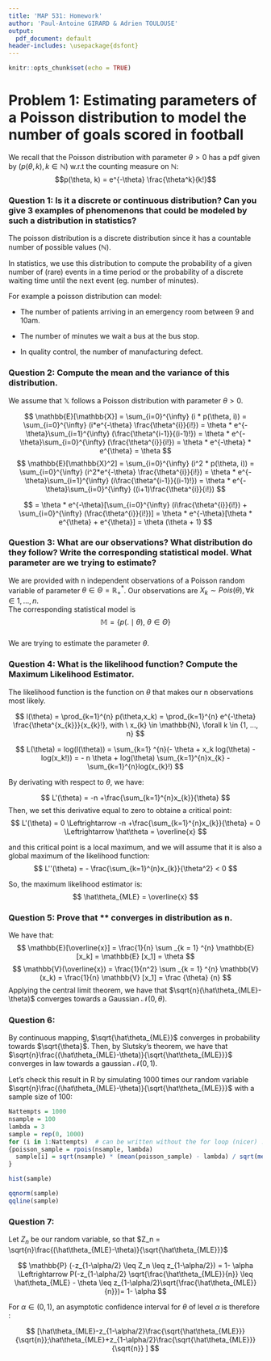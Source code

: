 ```yaml
---
title: 'MAP 531: Homework'
author: 'Paul-Antoine GIRARD & Adrien TOULOUSE'
output: 
  pdf_document: default
header-includes: \usepackage{dsfont}
---
```


```r
knitr::opts_chunk$set(echo = TRUE)
```

# Problem 1: Estimating parameters of a Poisson distribution to model the number of goals scored in football
We recall that the Poisson distribution with parameter $\theta > 0$ has a pdf given by ($p(\theta, k), k \in \mathbb{N})$ w.r.t the counting measure on $\mathbb{N}$:  
$$p(\theta, k) = e^{-\theta} \frac{\theta^k}{k!}$$

### Question 1: Is it a discrete or continuous distribution? Can you give 3 examples of phenomenons that could be modeled by such a distribution in statistics?

The poisson distribution is a discrete distribution since it has a countable number of possible values ($\mathbb{N}$).

In statistics, we use this distribution to compute the probability of a given number of (rare) events in a time period or the probability of a discrete waiting time until the next event (eg. number of minutes).

For example a poisson distribution can model:

* The number of patients arriving in an emergency room between 9 and 10am.

* The number of minutes we wait a bus at the bus stop.

* In quality control, the number of manufacturing defect.


### Question 2: Compute the mean and the variance of this distribution.

We assume that $\mathbb{X}$ follows a Poisson distribution with parameter $\theta > 0$.  

$$
\mathbb{E}[\mathbb{X}] = \sum_{i=0}^{\infty} (i * p(\theta, i)) = \sum_{i=0}^{\infty} (i*e^{-\theta} \frac{\theta^{i}}{i!}) = \theta * e^{-\theta}\sum_{i=1}^{\infty} (\frac{\theta^{i-1}}{(i-1)!}) = \theta * e^{-\theta}\sum_{i=0}^{\infty} (\frac{\theta^{i}}{i!}) = \theta * e^{-\theta} * e^{\theta} = \theta  
$$
$$
\mathbb{E}[\mathbb{X}^2] = \sum_{i=0}^{\infty} (i^2 * p(\theta, i)) = \sum_{i=0}^{\infty} (i^2*e^{-\theta} \frac{\theta^{i}}{i!}) = \theta * e^{-\theta}\sum_{i=1}^{\infty} (i\frac{\theta^{i-1}}{(i-1)!}) = \theta * e^{-\theta}\sum_{i=0}^{\infty} ((i+1)\frac{\theta^{i}}{i!})
$$

$$
= \theta * e^{-\theta}[\sum_{i=0}^{\infty} (i\frac{\theta^{i}}{i!}) + \sum_{i=0}^{\infty} (\frac{\theta^{i}}{i!})] = \theta * e^{-\theta}[\theta * e^{\theta} + e^{\theta}] = \theta (\theta + 1)
$$

### Question 3: What are our observations? What distribution do they follow? Write the corresponding statistical model. What parameter are we trying to estimate?

We are provided with n independent observations of a Poisson random variable of parameter $\theta \in \Theta = \mathbb{R_+^*}$. Our observations are $X_k \sim Pois (\theta), \forall k \in {1, ..., n}$.  
The corresponding statistical model is $$\mathbb{M} = \{p(.\mid \theta),\ \theta \in\Theta \}$$  
We are trying to estimate the parameter $\theta$. 

### Question 4: What is the likelihood function? Compute the Maximum Likelihood Estimator.

The likelihood function is the function on $\theta$ that makes our n observations most likely. 

$$
l(\theta) = \prod_{k=1}^{n} p(\theta,x_k) = \prod_{k=1}^{n} e^{-\theta} \frac{\theta^{x_{k}}}{x_{k}!}, with \ x_{k} \in \mathbb{N}, \forall k \in {1, ..., n}
$$ 

$$
L(\theta) = log(l(\theta)) = \sum_{k=1} ^{n}(- \theta + x_k log(\theta) - log(x_k!)) = - n \theta + log(\theta) \sum_{k=1}^{n}x_{k} - \sum_{k=1}^{n}log(x_{k}!)
$$

By derivating with respect to $\theta$, we have:

$$
L'(\theta) = -n +\frac{\sum_{k=1}^{n}x_{k}}{\theta} 
$$
Then, we set this derivative equal to zero to obtaine a critical point:
$$
L'(\theta) = 0 \Leftrightarrow -n +\frac{\sum_{k=1}^{n}x_{k}}{\theta} = 0 \Leftrightarrow \hat\theta = \overline{x}
$$

and this critical point is a local maximum, and we will assume that it is also a global maximum of the likelihood function:
$$
L''(\theta) = - \frac{\sum_{k=1}^{n}x_{k}}{\theta^2} < 0
$$

So, the maximum likelihood estimator is:
$$
\hat\theta_{MLE} = \overline{x}
$$

### Question 5: Prove that ** converges in distribution as n.

We have that:
$$
\mathbb{E}[\overline{x}] = \frac{1}{n} \sum _{k = 1} ^{n} \mathbb{E} [x_k] = \mathbb{E} [x_1] = \theta
$$
$$
\mathbb{V}(\overline{x}) = \frac{1}{n^2} \sum _{k = 1} ^{n} \mathbb{V} (x_k) = \frac{1}{n} \mathbb{V} [x_1] = \frac {\theta} {n}
$$
Applying the central limit theorem, we have that $\sqrt{n}(\hat\theta_{MLE}-\theta)$ converges towards a Gaussian $\mathcal{N}(0,\theta)$.

### Question 6:

By continuous mapping, $\sqrt{\hat\theta_{MLE}}$ converges in probability towards $\sqrt{\theta}$.
Then, by Slutsky's theorem, we have that $\sqrt{n}\frac{(\hat\theta_{MLE}-\theta)}{\sqrt{\hat\theta_{MLE}}}$ converges in law towards a gaussian $\mathcal{N}(0,1)$.

Let's check this result in R by simulating 1000 times our random variable $\sqrt{n}\frac{(\hat\theta_{MLE}-\theta)}{\sqrt{\hat\theta_{MLE}}}$ with a sample size of 100: 

```r
Nattempts = 1000
nsample = 100
lambda = 3
sample = rep(0, 1000)
for (i in 1:Nattempts)  # can be written without the for loop (nicer) !
{poisson_sample = rpois(nsample, lambda)
  sample[i] = sqrt(nsample) * (mean(poisson_sample) - lambda) / sqrt(mean(poisson_sample))
}  

hist(sample)
```

```r
qqnorm(sample)
qqline(sample)
```

### Question 7:

Let $Z_n$ be our random variable, so that $Z_n = \sqrt{n}\frac{(\hat\theta_{MLE}-\theta)}{\sqrt{\hat\theta_{MLE}}}$

$$
\mathbb{P} (-z_{1-\alpha/2} \leq Z_n \leq z_{1-\alpha/2}) = 1- \alpha \Leftrightarrow P(-z_{1-\alpha/2} \sqrt{\frac{\hat\theta_{MLE}}{n}} \leq \hat\theta_{MLE} - \theta \leq z_{1-\alpha/2}\sqrt{\frac{\hat\theta_{MLE}}{n}})= 1- \alpha
$$

For $\alpha \in (0, 1)$,  an asymptotic confidence interval for $\theta$ of level $\alpha$ is therefore : 

$$
[\hat\theta_{MLE}-z_{1-\alpha/2}\frac{\sqrt{\hat\theta_{MLE}}}{\sqrt{n}};\hat\theta_{MLE}+z_{1-\alpha/2}\frac{\sqrt{\hat\theta_{MLE}}}{\sqrt{n}} ]
$$